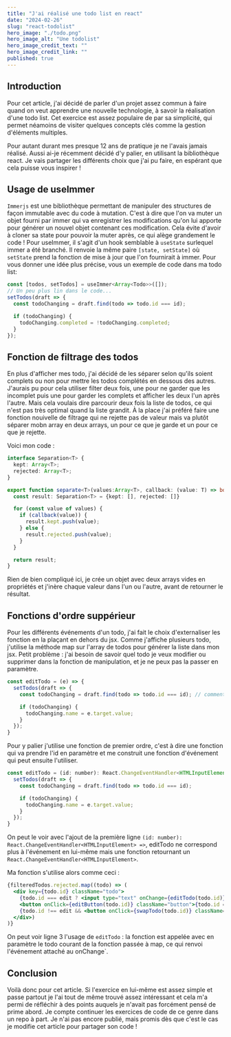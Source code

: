 ```yaml
---
title: "J'ai réalisé une todo list en react"
date: "2024-02-26"
slug: "react-todolist"
hero_image: "./todo.png"
hero_image_alt: "Une todolist"
hero_image_credit_text: ""
hero_image_credit_link: ""
published: true
---
```


## Introduction

Pour cet article, j'ai décidé de parler d'un projet assez commun à faire quand on veut apprendre
une nouvelle technologie, à savoir la réalisation d'une todo list. Cet exercice est assez populaire
de par sa simplicité, qui permet néamoins de visiter quelques concepts clés comme la gestion
d'éléments multiples.

Pour autant durant mes presque 12 ans de pratique je ne l'avais jamais réalisé. Aussi ai-je
récemment décidé d'y palier, en utilisant la bibliothèque react. Je vais partager les différents choix
que j'ai pu faire, en espérant que cela puisse vous inspirer !


## Usage de useImmer

`Immerjs` est une bibliothèque permettant de manipuler des structures de façon immutable avec du code à mutation. C'est à
dire que l'on va muter un objet fourni par immer qui va enregistrer les modifications qu'on lui apporte pour générer un
nouvel objet contenant ces modification. Cela évite d'avoir à cloner sa state pour pouvoir la muter après, ce qui alège
grandement le code ! Pour useImmer, il s'agit d'un hook semblable à `useState` surlequel immer a été
branché. Il renvoie la même paire `[state, setState]` où `setState` prend la fonction de mise à jour que l'on fournirait
à immer. Pour vous donner une idée plus précise, vous un exemple de code dans ma todo list:

```javascript
const [todos, setTodos] = useImmer<Array<Todo>>([]);
// Un peu plus lin dans le code...
setTodos(draft => {
  const todoChanging = draft.find(todo => todo.id === id);

  if (todoChanging) {
    todoChanging.completed = !todoChanging.completed;
  }
});
```


## Fonction de filtrage des todos

En plus d'afficher mes todo, j'ai décidé de les séparer selon qu'ils soient complets ou non pour mettre les todos complétés
en dessous des autres. J'aurais pu pour cela utiliser filter deux fois, une pour ne garder que les incomplet puis une pour
garder les complets et afficher les deux l'un après l'autre. Mais cela voulais dire parcourir deux fois la liste de todos,
ce qui n'est pas très optimal quand la liste grandit. À la place j'ai préféré faire une fonction nouivelle de filtrage qui
ne rejette pas de valeur mais va plutôt séparer mobn array en deux arrays, un pour ce que je garde et un pour ce que je rejette.

Voici mon code :

```typescript
interface Separation<T> {
  kept: Array<T>;
  rejected: Array<T>;
}

export function separate<T>(values:Array<T>, callback: (value: T) => boolean): Separation<T> {
  const result: Separation<T> = {kept: [], rejected: []}

  for (const value of values) {
    if (callback(value)) {
      result.kept.push(value);
    } else {
      result.rejected.push(value);
    }
  }

  return result;
}
```

Rien de bien compliqué ici, je crée un objet avec deux arrays vides en propriétés et j'inère chaque valeur dans l'un ou
l'autre, avant de retourner le résultat.


## Fonctions d'ordre suppérieur

Pour les différents événements d'un todo, j'ai fait le choix d'externaliser les fonction en la plaçant en dehors du jsx.
Comme j'affiche plusieurs todo, j'utilise la méthode map sur l'array de todos pour générer la liste dans mon jsx. Petit
problème : j'ai besoin de savoir quel todo je veux modifier ou supprimer dans la fonction de manipulation, et je ne peux
pas la passer en paramètre.

```jsx
const editTodo = (e) => {
  setTodos(draft => {
    const todoChanging = draft.find(todo => todo.id === id); // comment récupérer l'id ?

    if (todoChanging) {
      todoChanging.name = e.target.value;
    }
  });
}
```

Pour y palier j'utilise une fonction de premier ordre, c'est à dire une fonction qui va prendre l'id en paramètre et me
construit une fonction d'événement qui peut ensuite l'utiliser.

```jsx
const editTodo = (id: number): React.ChangeEventHandler<HTMLInputElement> => (e) => {
  setTodos(draft => {
    const todoChanging = draft.find(todo => todo.id === id);

    if (todoChanging) {
      todoChanging.name = e.target.value;
    }
  });
}
```

On peut le voir avec l'ajout de la première ligne `(id: number): React.ChangeEventHandler<HTMLInputElement> =>`, editTodo
ne correspond plus à l'événement en lui-même mais une fonction retournant un `React.ChangeEventHandler<HTMLInputElement>`.

Ma fonction s'utilise alors comme ceci :

```jsx
{filteredTodos.rejected.map((todo) => (
  <div key={todo.id} className="todo">
    {todo.id === edit ? <input type="text" onChange={editTodo(todo.id)} value={todo.name} /> : todo.name}
    <button onClick={editButton(todo.id)} className="button">{todo.id === edit ? "Finish" : "Edit"}</button>
    {todo.id !== edit && <button onClick={swapTodo(todo.id)} className="button">{todo.completed ? "Undo" : "Complete"}</button>}
  </div>)
)}
```

On peut voir ligne 3 l'usage de `editTodo` : la fonction est appelée avec en paramètre le todo courant de la fonction passée
à map, ce qui renvoi l'événement attaché au onChange`.


## Conclusion

Voilà donc pour cet article. Si l'exercice en lui-même est assez simple et passe partout je l'ai tout de même trouvé assez
intéressant et cela m'a permi de réfléchir à des points auquels je n'avait pas forcément pensé de prime abord. Je compte
continuer les exercices de code de ce genre dans un repo à part. Je n'ai pas encore publié, mais promis dès que c'est le cas
je modifie cet article pour partager son code !